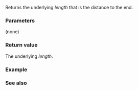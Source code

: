 {{cpp/iterator/counted_iterator/title|count}}
{{cpp/iterator/counted_iterator/navbar}}
{{ddcl|since=c++20|
constexpr std::iter_difference_t&lt;I&gt; count() const noexcept;
}}

Returns the underlying ''length'' that is the distance to the end.

===Parameters===
(none)

===Return value===
The underlying ''length''.

===Example===
{{example
|code=
#include &lt;cassert&gt;
#include &lt;iostream&gt;
#include &lt;iterator&gt;

int main()
{
    constexpr static auto il = {1, 2, 3, 4, 5};
    constexpr std::counted_iterator i1{il.begin() + 1, 3};
    static_assert(i1.count() == 3);
    auto i2{i1};
    for (; std::default_sentinel != i2; ++i2)
        std::cout &lt;&lt; "*i2: " &lt;&lt; *i2 &lt;&lt; ", count(): " &lt;&lt; i2.count() &lt;&lt; '\n';
    assert(i2.count() == 0);
}
|output=
*i2: 2, count(): 3
*i2: 3, count(): 2
*i2: 4, count(): 1
}}

===See also===
{{dsc begin}}
{{dsc inc|cpp/iterator/adaptor/dsc base|counted_iterator}}
{{dsc end}}

{{langlinks|de|es|fr|it|ja|pt|ru|zh}}